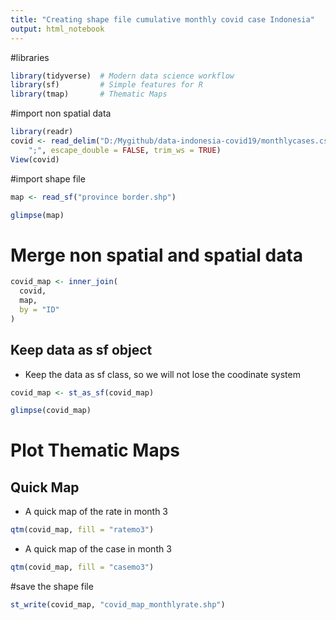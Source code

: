 ```yaml
---
title: "Creating shape file cumulative monthly covid case Indonesia"
output: html_notebook
---
```



#libraries
```r
library(tidyverse)  # Modern data science workflow
library(sf)         # Simple features for R
library(tmap)       # Thematic Maps
```

#import non spatial data
```r
library(readr)
covid <- read_delim("D:/Mygithub/data-indonesia-covid19/monthlycases.csv", 
    ";", escape_double = FALSE, trim_ws = TRUE)
View(covid)
```

#import shape file
```r
map <- read_sf("province border.shp")
```

```r
glimpse(map)
```


# Merge non spatial and spatial data
```r
covid_map <- inner_join(
  covid,
  map,
  by = "ID"
)
```


## Keep data as sf object

- Keep the data as sf class, so we will not lose the coodinate system

```r
covid_map <- st_as_sf(covid_map)
```

```r
glimpse(covid_map)
```


# Plot Thematic Maps
## Quick Map 

- A quick map of the rate in month 3

```r
qtm(covid_map, fill = "ratemo3")
```


- A quick map of the case in month 3

```r
qtm(covid_map, fill = "casemo3")
```


#save the shape file
```r
st_write(covid_map, "covid_map_monthlyrate.shp")
```

